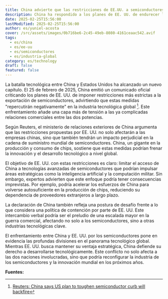 ```yaml
---
title: China advierte que las restricciones de EE.UU. a semiconductores dañarán la industria global
description: China ha respondido a los planes de EE. UU. de endurecer las restricciones a los semiconductores, afirmando que esto perjudicará a la industria global y obstaculizará su desarrollo. Esto añade tensión a las relaciones comerciales entre ambos países.
date: 2025-02-25T15:56:00
lastModified: 2025-02-25T15:56:00
author: es/yuniel-acosta
cover: /src/assets/images/0b716be6-2c45-49eb-8080-4161ceaac542.avif
tags:
  - es/china
  - es/ee-uu
  - es/semiconductores
  - es/industria-global
category: es/technology
draft: false
featured: false
---
```

La batalla tecnológica entre China y Estados Unidos ha alcanzado un nuevo capítulo. El 25 de febrero de 2025, China emitió un comunicado oficial criticando los planes de EE. UU. de imponer restricciones más estrictas a la exportación de semiconductores, advirtiendo que estas medidas "repercutirán negativamente" en la industria tecnológica global [^1]. Este enfrentamiento añade una capa más de tensión a las ya complicadas relaciones comerciales entre las dos potencias.

Según Reuters, el ministerio de relaciones exteriores de China argumenta que las restricciones propuestas por EE. UU. no solo afectarán a las empresas chinas, sino que también tendrán un impacto perjudicial en la cadena de suministro mundial de semiconductores. China, un gigante en la producción y consumo de chips, sostiene que estas medidas podrían frenar la innovación y el desarrollo tecnológico a nivel global.

El objetivo de EE. UU. con estas restricciones es claro: limitar el acceso de China a tecnologías avanzadas de semiconductores que podrían impulsar áreas estratégicas como la inteligencia artificial y la computación militar. Sin embargo, expertos advierten que este enfoque podría tener consecuencias imprevistas. Por ejemplo, podría acelerar los esfuerzos de China para volverse autosuficiente en la producción de chips, reduciendo su dependencia de proveedores extranjeros a largo plazo.

La declaración de China también refleja una postura de desafío frente a lo que considera una política de contención por parte de EE. UU. Este intercambio verbal podría ser el preludio de una escalada mayor en la guerra comercial, afectando no solo a los semiconductores, sino a otras industrias tecnológicas clave.

El enfrentamiento entre China y EE. UU. por los semiconductores pone en evidencia las profundas divisiones en el panorama tecnológico global. Mientras EE. UU. busca mantener su ventaja estratégica, China defiende su derecho a desarrollarse tecnológicamente. Este conflicto no solo afecta a las dos naciones involucradas, sino que podría reconfigurar la industria de los semiconductores y la innovación mundial en los próximos años.

**Fuentes:**
[^1]: [Reuters: China says US plan to toughen semiconductor curb will backfire](https://www.reuters.com/technology/china-says-us-plan-toughen-semiconductor-curb-will-backfire-2025-02-25/)

